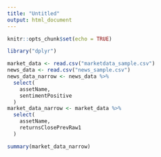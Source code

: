 ```yaml
---
title: "Untitled"
output: html_document
---
```


```r
knitr::opts_chunk$set(echo = TRUE)
```

```r
library("dplyr")

market_data <- read.csv("marketdata_sample.csv")
news_data <- read.csv("news_sample.csv")
news_data_narrow <- news_data %>%
  select(
    assetName,
    sentimentPositive
  )
market_data_narrow <- market_data %>%
  select(
    assetName,
    returnsClosePrevRaw1
  )
```

```r
summary(market_data_narrow)
```